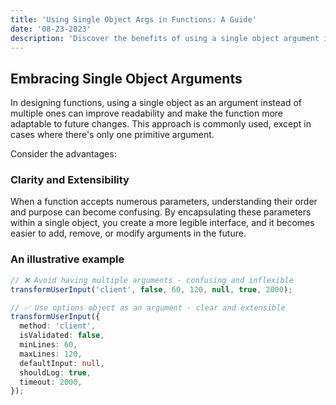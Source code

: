 ```yaml
---
title: 'Using Single Object Args in Functions: A Guide'
date: '08-23-2023'
description: 'Discover the benefits of using a single object argument in functions for enhanced readability and extensibility.'
---
```


## Embracing Single Object Arguments

In designing functions, using a single object as an argument instead of multiple ones can improve readability and make the function more adaptable to future changes. This approach is commonly used, except in cases where there's only one primitive argument.

Consider the advantages:

### Clarity and Extensibility

When a function accepts numerous parameters, understanding their order and purpose can become confusing. By encapsulating these parameters within a single object, you create a more legible interface, and it becomes easier to add, remove, or modify arguments in the future.

### An illustrative example

```ts
// ❌ Avoid having multiple arguments - confusing and inflexible
transformUserInput('client', false, 60, 120, null, true, 2000);

// ✅ Use options object as an argument - clear and extensible
transformUserInput({
  method: 'client',
  isValidated: false,
  minLines: 60,
  maxLines: 120,
  defaultInput: null,
  shouldLog: true,
  timeout: 2000,
});
```
